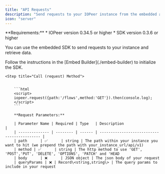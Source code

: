 ```yaml
---
title: "API Requests"
description: "Send requests to your IOPeer instance from the embedded app"
icon: "server"
---
```


<Info>
**Requirements:**
* IOPeer version 0.34.5 or higher
* SDK version 0.3.6 or higher
</Info>



You can use the embedded SDK to send requests to your instance and retrieve data.

<Steps>

   <Step title="Initialize the SDK">
        Follow the instructions in the [Embed Builder](./embed-builder) to initialize the SDK.
    </Step>

    <Step title="Call (request) Method">
        

        ```html
        <script> 
        iopeer.request({path:'/flows',method:'GET'}).then(console.log);
        </script>
        ```

        **Request Parameters:**

        | Parameter Name | Required | Type   | Description                                 |
        | -------------- | -------- | ------ | ------------------------------------------- |
        | path      | ✅      | string | The path within your instance you want to hit (we prepend the path with your_instance_url/api/v1)
        | method | ✅      | string | The http method to use 'GET', 'POST','PUT', 'DELETE', 'OPTIONS', 'PATCH' and 'HEAD 
        | body      | ❌      | JSON object | The json body of your request
        | queryParams | ❌ | Record\<string,string\> | The query params to include in your request



  </Step>


</Steps>
